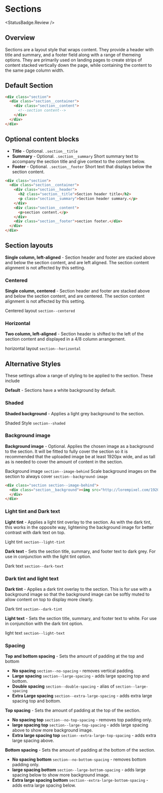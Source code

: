 
# Sections
<StatusBadge.Review />

## Overview

Sections are a layout style that wraps content. They provide a header with title and summary, and a footer field along with a range of themeing options. They are primarily used on landing pages to create strips of content stacked vertically down the page, while containing the content to the same page column width.

<Canvas withSource="none">
  <Story id="layout-sections--sections-basic" />
</Canvas>

## Default Section

```html
<div class="section">
  <div class="section__container">
    <div class="section__content">
      <!--section content-->
    </div>
  </div>
</div>
```

## Optional content blocks

- **Title** - Optional. `.section__title`
- **Summary** - Optional. `.section__summary` Short summary text to accompany the section title and give context to the content below.
- **Footer** - Optional. `.section__footer` Short text that displays below the section content.

```html
<div class="section">
  <div class="section__container">
    <div class="section__header">
      <h2 class="section__title">Section header title</h2>
      <p class="section__summary">Section header summary.</p>
    </div>
    <div class="section__content">
      <p>section content.</p>
    </div>
    <div class="section__footer">section footer.</div>
  </div>
</div>
```
## Section layouts

**Single column, left-aligned** - Section header and footer are stacked above and below the section content, and are left aligned. The section content alignment is not affected by this setting.

### Centered

**Single column, centered** - Section header and footer are stacked above and below the section content, and are centered. The section content alignment is not affected by this setting.

Centered layout `section--centered`

<Canvas withSource="none">
  <Story id="layout-sections--sections-centered" />
</Canvas>

### Horizontal

**Two column, left-aligned** - Section header is shifted to the left of the section content and displayed in a 4/8 column arrangement.

horizontal layout `section--horizontal` 

<Canvas withSource="none">
  <Story id="layout-sections--sections-horizontal" />
</Canvas>

## Alternative Styles
These settings allow a range of styling to be applied to the section. These include

**Default** - Sections have a white background by default.

### Shaded

**Shaded background** - Applies a light grey background to the section.

Shaded Style `section--shaded` 

<Canvas withSource="none">
  <Story id="layout-sections--sections-shaded" />
</Canvas>

### Background image

**Background image** - Optional. Applies the chosen image as a background to the section. It will be fitted to fully cover the section so it is recommended that the uploaded image be at least 1920px wide, and as tall as is needed to cover the amount of content in the section.

Background image `section--image-behind`
Scale background images on the section to always cover `section--background-image`

<Canvas withSource="none">
  <Story id="layout-sections--sections-background" />
</Canvas>

```html
<div class="section section--image-behind">
  <div class="section__background"><img src="http://lorempixel.com/1920/1080" /></div>
  </div>
</div>
```

### Light tint and Dark text

**Light tint** - Applies a light tint overlay to the section. As with the dark tint, this works in the opposite way, lightening the background image for better contrast with dark text on top.

Light tint `section--light-tint` 

**Dark text** - Sets the section title, summary, and footer text to dark grey. For use in conjunction with the light tint option.

Dark text `section--dark-text`

<Canvas withSource="none">
  <Story id="layout-sections--sections-light-tint" />
</Canvas>

### Dark tint and light text

**Dark tint** - Applies a dark tint overlay to the section. This is for use with a background image so that the background image can be softly muted to allow content on top to display more clearly.

Dark tint `section--dark-tint` 

**Light text** - Sets the section title, summary, and footer text to white. For use in conjunction with the dark tint option.

light text `section--light-text`

<Canvas withSource="none">
  <Story id="layout-sections--sections-dark-tint" />
</Canvas>

### Spacing

**Top and bottom spacing** - Sets the amount of padding at the top and bottom
- **No spacing** `section--no-spacing` - removes vertical padding.
- **Large spacing** `section--large-spacing` - adds large spacing top and bottom.
- **Double spacing** `section--double-spacing` - alias of `section--large-spacing`
- **Extra Large spacing** `section--extra-large-spacing` - adds extra large spacing top and bottom.

**Top spacing** - Sets the amount of padding at the top of the section.
- **No spacing top** `section--no-top-spacing` - removes top padding only.
- **large spacing top** `section--large-top-spacing` - adds large spacing above to show more background image.
- **Extra large spacing top** `section--extra-large-top-spacing` - adds extra large spacing above.

**Bottom spacing** - Sets the amount of padding at the bottom of the section.
- **No spacing bottom** `section--no-bottom-spacing` - removes bottom padding only.
- **large spacing bottom** `section--large-bottom-spacing` - adds large spacing below to show more background image.
- **Extra large spacing bottom** `section--extra-large-bottom-spacing` - adds extra large spacing below.
